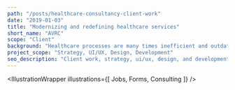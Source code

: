 ```yaml
---
path: "/posts/healthcare-consultancy-client-work"
date: "2019-01-03"
title: "Modernizing and redefining healthcare services"
short_name: "AVRC"
scope: "Client"
background: "Healthcare processes are many times inefficient and outdated. The AV team is there to change that. We partnered to design, develop, & launch a ground-up web experience to set their consulting business apart. The project consisted of curating beautiful and clear landing pages, a content management system, and internal software tools to manage job recruiting and government forms generation."
project_scope: "Strategy, UI/UX, Design, Development"
seo_description: "Client work, strategy, ui/ux, design, and development for AV Resources Corporation."
---
```



<Landing />

<ThreeColumnsDescription 
  pre="01."
  title="Clear Structure & Visual Cues"
  description="Pages are structured with accessibility and usability in mind. Without a illustrator at hand, we decided to create illustrations and animations in place of photos using plain HTML/CSS and a bit of javascript to move things along, just like on this page. This experience is performant, eye-catching, and provides a different experience than what we typically see. Click on each of the search bars above to see the page."
  post=""
/>

<IllustrationWrapper illustrations={[
  Jobs,
  Forms, 
  Consulting
]} />



<ThreeColumnsDescription 
  pre="02."
  title="Control & Customization"
  description="We built an in-house, custom dashboard & CMS to pair with the site. Administrators have full control on creating and managing job listings, blog posts, events, and users. Dynamic content created each have their own social sharing cards and search engine optimization (SEO)."
  post=""
/>

<Dashboard />

<ThreeColumnsDescription 
  pre="03."
  title="CREATING A HEALTHCARE HOME BASE"
  description="With dozens of remote consultants and at a rapidly growing rate, AV needed a home base to to easily communicate new job opportunities, upcoming events, and to keep their community up to date. Along with their social channels, they wanted a single entry point to everything regarding the company. Visitors can view and apply for various openings, sign up for upcoming events and meetups, and read about the latest in running an independent healthcare business."
  post=""
/>
